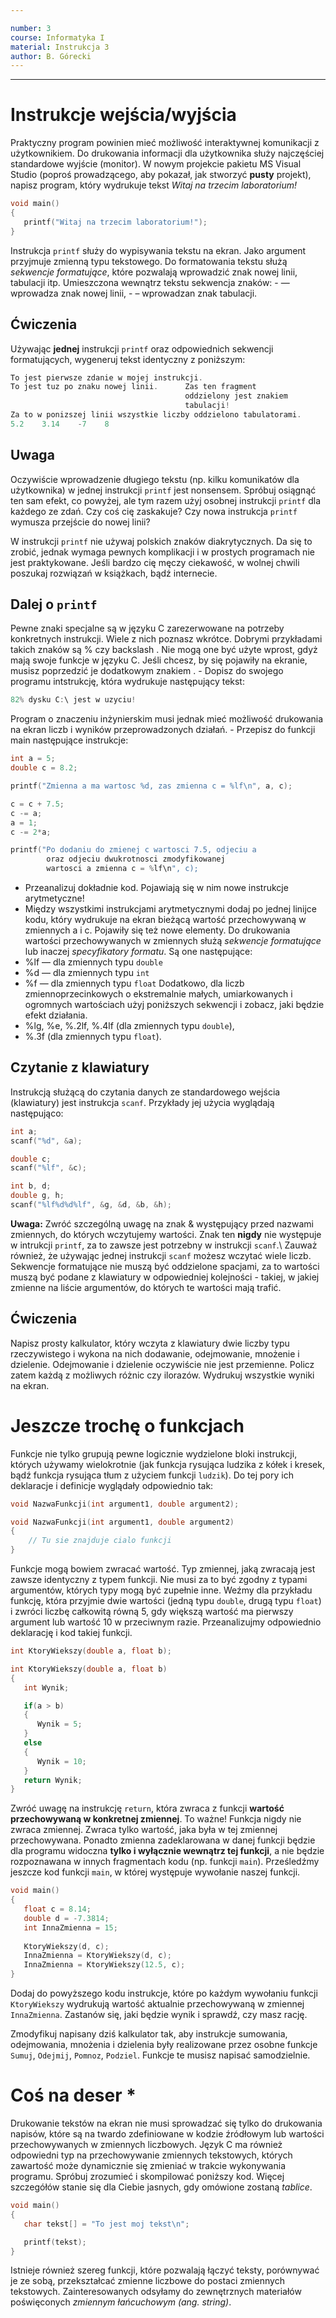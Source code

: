 ```yaml
---

number: 3
course: Informatyka I
material: Instrukcja 3
author: B. Górecki
---
```

---


# Instrukcje wejścia/wyjścia

Praktyczny program powinien mieć możliwość interaktywnej komunikacji z użytkownikiem. Do drukowania informacji dla użytkownika służy najczęściej standardowe wyjście (monitor). W nowym projekcie pakietu MS Visual Studio (poproś prowadzącego, aby pokazał, jak stworzyć **pusty** projekt), napisz program, który wydrukuje tekst *Witaj na trzecim laboratorium!*
```c++
void main()
{
   printf("Witaj na trzecim laboratorium!");
}
```
Instrukcja `printf` służy do wypisywania tekstu na ekran. Jako argument przyjmuje zmienną typu tekstowego. Do formatowania tekstu służą *sekwencje formatujące*, które pozwalają wprowadzić znak nowej linii, tabulacji itp. Umieszczona wewnątrz tekstu sekwencja znaków:
- \n --- wprowadza znak nowej linii,
- \t --- wprowadzan znak tabulacji.


## Ćwiczenia
Używając **jednej** instrukcji `printf` oraz odpowiednich sekwencji formatujących, wygeneruj tekst identyczny z poniższym:
```c++
To jest pierwsze zdanie w mojej instrukcji.
To jest tuz po znaku nowej linii.      Zas ten fragment
                                       oddzielony jest znakiem
                                       tabulacji!
Za to w ponizszej linii wszystkie liczby oddzielono tabulatorami.
5.2    3.14    -7    8
```

## Uwaga
Oczywiście wprowadzenie długiego tekstu (np. kilku komunikatów dla użytkownika) w jednej instrukcji `printf` jest nonsensem. Spróbuj osiągnąć ten sam efekt, co powyżej, ale tym razem użyj osobnej instrukcji `printf` dla każdego ze zdań. Czy coś cię zaskakuje? Czy nowa instrukcja `printf` wymusza przejście do nowej linii?

W instrukcji `printf` nie używaj polskich znaków diakrytycznych. Da się to zrobić, jednak wymaga pewnych komplikacji i w prostych programach nie jest praktykowane. Jeśli bardzo cię męczy ciekawość, w wolnej chwili poszukaj rozwiązań w książkach, bądź internecie.


## Dalej o `printf`
Pewne znaki specjalne są w języku C zarezerwowane na potrzeby konkretnych instrukcji. Wiele z nich poznasz wkrótce. Dobrymi przykładami takich znaków są % czy backslash \. Nie mogą one być użyte wprost, gdyż mają swoje funkcje w języku C. Jeśli chcesz, by się pojawiły na ekranie, musisz poprzedzić je dodatkowym znakiem \.
- Dopisz do swojego programu intstrukcję, która wydrukuje następujący tekst:
```c++
82% dysku C:\ jest w uzyciu!
```
Program o znaczeniu inżynierskim musi jednak mieć możliwość drukowania na ekran liczb i wyników przeprowadzonych działań.
- Przepisz do funkcji main następujące instrukcje:
```c++
int a = 5;
double c = 8.2;

printf("Zmienna a ma wartosc %d, zas zmienna c = %lf\n", a, c);

c = c + 7.5;
c -= a;
a = 1;
c -= 2*a;

printf("Po dodaniu do zmienej c wartosci 7.5, odjeciu a
        oraz odjeciu dwukrotnosci zmodyfikowanej
        wartosci a zmienna c = %lf\n", c);
```
- Przeanalizuj dokładnie kod. Pojawiają się w nim nowe instrukcje arytmetyczne!
- Między wszystkimi instrukcjami arytmetycznymi dodaj po jednej linijce kodu, który wydrukuje na ekran bieżącą wartość przechowywaną w zmiennych a i c.
Pojawiły się też nowe elementy. Do drukowania wartości przechowywanych w zmiennych służą *sekwencje formatujące* lub inaczej *specyfikatory formatu*. Są one następujące:
- %lf --- dla zmiennych typu `double`
- %d --- dla zmiennych typu `int`
- %f --- dla zmiennych typu `float`
Dodatkowo, dla liczb zmiennoprzecinkowych o ekstremalnie małych, umiarkowanych i ogromnych wartościach użyj poniższych sekwencji i zobacz, jaki będzie efekt działania.
- %lg, %e, %.2lf, %.4lf (dla zmiennych typu `double`),
- %.3f (dla zmiennych typu `float`).

## Czytanie z klawiatury
Instrukcją służącą do czytania danych ze standardowego wejścia (klawiatury) jest instrukcja `scanf`. Przykłady jej użycia wyglądają następująco:
```c++
int a;
scanf("%d", &a);

double c;
scanf("%lf", &c);

int b, d;
double g, h;
scanf("%lf%d%d%lf", &g, &d, &b, &h);
```
**Uwaga:** Zwróć szczególną uwagę na znak & występujący przed nazwami zmiennych, do których wczytujemy wartości. Znak ten **nigdy** nie występuje w intrukcji `printf`, za to zawsze jest potrzebny w instrukcji `scanf`.\\
Zauważ również, że używając jednej instrukcji `scanf` możesz wczytać wiele liczb. Sekwencje formatujące nie muszą być oddzielone spacjami, za to wartości muszą być podane z klawiatury w odpowiedniej kolejności - takiej, w jakiej zmienne na liście argumentów, do których te wartości mają trafić.

## Ćwiczenia
Napisz prosty kalkulator, który wczyta z klawiatury dwie liczby typu rzeczywistego i wykona na nich dodawanie, odejmowanie, mnożenie i dzielenie. Odejmowanie i dzielenie oczywiście nie jest przemienne. Policz zatem każdą z możliwych różnic czy ilorazów. Wydrukuj wszystkie wyniki na ekran.

# Jeszcze trochę o funkcjach
Funkcje nie tylko grupują pewne logicznie wydzielone bloki instrukcji, których używamy wielokrotnie (jak funkcja rysująca ludzika z kółek i kresek, bądź funkcja rysująca tłum z użyciem funkcji `ludzik`). Do tej pory ich deklaracje i definicje wyglądały odpowiednio tak:
```c++
void NazwaFunkcji(int argument1, double argument2);

void NazwaFunkcji(int argument1, double argument2)
{
    // Tu sie znajduje cialo funkcji
}
```

Funkcje mogą bowiem zwracać wartość. Typ zmiennej, jaką zwracają jest zawsze identyczny z typem funkcji. Nie musi za to być zgodny z typami argumentów, których typy mogą być zupełnie inne. Weźmy dla przykładu funkcję, która przyjmie dwie wartości (jedną typu `double`, drugą typu `float`) i zwróci liczbę całkowitą równą 5, gdy większą wartość ma pierwszy argument lub wartość 10 w przeciwnym razie. Przeanalizujmy odpowiednio deklarację i kod takiej funkcji.
```c++
int KtoryWiekszy(double a, float b);

int KtoryWiekszy(double a, float b)
{
   int Wynik;

   if(a > b)
   {
      Wynik = 5;
   }
   else
   {
      Wynik = 10;
   }
   return Wynik;
}
```
Zwróć uwagę na instrukcję `return`, która zwraca z funkcji **wartość przechowywaną w konkretnej zmiennej**. To ważne! Funkcja nigdy nie zwraca zmiennej. Zwraca tylko wartość, jaka była w tej zmiennej przechowywana. Ponadto zmienna zadeklarowana w danej funkcji będzie dla programu widoczna **tylko i wyłącznie wewnątrz tej funkcji**, a nie będzie rozpoznawana w innych fragmentach kodu (np. funkcji `main`). Prześledźmy jeszcze kod funkcji `main`, w której występuje wywołanie naszej funkcji.
```c++
void main()
{
   float c = 8.14;
   double d = -7.3814;
   int InnaZmienna = 15;
   
   KtoryWiekszy(d, c);
   InnaZmienna = KtoryWiekszy(d, c);
   InnaZmienna = KtoryWiekszy(12.5, c);
}
```
Dodaj do powyższego kodu instrukcje, które po każdym wywołaniu funkcji `KtoryWiekszy` wydrukują wartość aktualnie przechowywaną w zmiennej `InnaZmienna`. Zastanów się, jaki będzie wynik i sprawdź, czy masz rację.

Zmodyfikuj napisany dziś kalkulator tak, aby instrukcje sumowania, odejmowania, mnożenia i dzielenia były realizowane przez osobne funkcje `Sumuj`, `Odejmij`, `Pomnoz`, `Podziel`. Funkcje te musisz napisać samodzielnie.


# Coś na deser \*
Drukowanie tekstów na ekran nie musi sprowadzać się tylko do drukowania napisów, które są na twardo zdefiniowane w kodzie źródłowym lub wartości przechowywanych w zmiennych liczbowych. Język C ma również odpowiedni typ na przechowywanie zmiennych tekstowych, których zawartość może dynamicznie się zmieniać w trakcie wykonywania programu. Spróbuj zrozumieć i skompilować poniższy kod. Więcej szczegółów stanie się dla Ciebie jasnych, gdy omówione zostaną *tablice*.
```c++
void main()
{
   char tekst[] = "To jest moj tekst\n";

   printf(tekst);
}
```
Istnieje również szereg funkcji, które pozwalają łączyć teksty, porównywać je ze sobą, przekształcać zmienne liczbowe do postaci zmiennych tekstowych. Zainteresowanych odsyłamy do zewnętrznych materiałów poświęconych *zmiennym łańcuchowym (ang. string)*.

